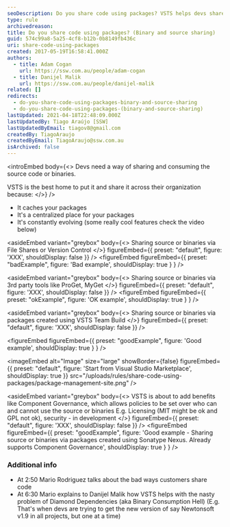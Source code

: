 ```yaml
---
seoDescription: Do you share code using packages? VSTS helps devs share source or binaries across their organization by caching and centralizing packages.
type: rule
archivedreason:
title: Do you share code using packages? (Binary and source sharing)
guid: 574c99a8-5a25-4cf8-b12b-0b8149fb436c
uri: share-code-using-packages
created: 2017-05-19T16:58:41.000Z
authors:
  - title: Adam Cogan
    url: https://ssw.com.au/people/adam-cogan
  - title: Danijel Malik
    url: https://ssw.com.au/people/danijel-malik
related: []
redirects:
  - do-you-share-code-using-packages-binary-and-source-sharing
  - do-you-share-code-using-packages-(binary-and-source-sharing)
lastUpdated: 2021-04-18T22:48:09.000Z
lastUpdatedBy: Tiago Araújo [SSW]
lastUpdatedByEmail: tiagov8@gmail.com
createdBy: TiagoAraujo
createdByEmail: TiagoAraujo@ssw.com.au
isArchived: false
---
```


<introEmbed
  body={<>
Devs need a way of sharing and consuming the source code or binaries.

VSTS is the best home to put it and share it across their organization because:
  </>}
/>
- It caches your packages
- It's a centralized place for your packages
- It's constantly evolving (some really cool features check the video below)

<asideEmbed
  variant="greybox"
  body={<>
    Sharing source or binaries via File Shares or Version Control
  </>}
  figureEmbed={{
    preset: "default",
    figure: 'XXX',
    shouldDisplay: false
  }}
/>
<figureEmbed figureEmbed={{
  preset: "badExample",
  figure: 'Bad example',
  shouldDisplay: true
} } />


<asideEmbed
  variant="greybox"
  body={<>
    Sharing source or binaries via 3rd party tools like ProGet, MyGet
  </>}
  figureEmbed={{
    preset: "default",
    figure: 'XXX',
    shouldDisplay: false
  }}
/>
<figureEmbed figureEmbed={{
  preset: "okExample",
  figure: 'OK example',
  shouldDisplay: true
} } />


<asideEmbed
  variant="greybox"
  body={<>
    Sharing source or binaries via packages created using VSTS Team Build
  </>}
  figureEmbed={{
    preset: "default",
    figure: 'XXX',
    shouldDisplay: false
  }}
/>

<figureEmbed figureEmbed={{
  preset: "goodExample",
  figure: 'Good example',
  shouldDisplay: true
} } />



<imageEmbed
  alt="Image"
  size="large"
  showBorder={false}
  figureEmbed={{
    preset: "default",
    figure: 'Start from Visual Studio Marketplace',
    shouldDisplay: true
  }}
  src="/uploads/rules/share-code-using-packages/package-management-site.png"
/>

<asideEmbed
  variant="greybox"
  body={<>
    VSTS is about to add benefits like Component Governance, which allows policies to be set over who can and cannot use the source or binaries E.g. Licensing (MIT might be ok and GPL not ok), security - in development
  </>}
  figureEmbed={{
    preset: "default",
    figure: 'XXX',
    shouldDisplay: false
  }}
/>
<figureEmbed figureEmbed={{
  preset: "goodExample",
  figure: 'Good example - Sharing source or binaries via packages created using Sonatype Nexus. Already supports Component Governance',
  shouldDisplay: true
} } />


### Additional info

<youtubeEmbed url="https://www.youtube.com/embed/r-nVWDq1QBg" description="" />

- At 2:50 Mario Rodriguez talks about the bad ways customers share code
- At 6:30 Mario explains to Danijel Malik how VSTS helps with the nasty problem of Diamond Dependencies (aka Binary Consumption Hell) (E.g. That's when devs are trying to get the new version of say Newtonsoft v1.9 in all projects, but one at a time)
